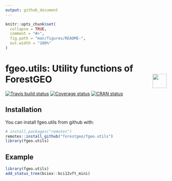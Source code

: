 ```yaml
---
output: github_document
---
```


<!-- README.md is generated from README.Rmd. Please edit that file -->

```r
knitr::opts_chunk$set(
  collapse = TRUE,
  comment = "#>",
  fig.path = "man/figures/README-",
  out.width = "100%"
)
```

# fgeo.utils: Utility functions of ForestGEO <img src="https://i.imgur.com/39pvr4n.png" align="right" height=44 />

[![Travis build status](https://travis-ci.org/forestgeo/fgeo.utils.svg?branch=master)](https://travis-ci.org/forestgeo/fgeo.utils)
[![Coverage status](https://coveralls.io/repos/github/forestgeo/fgeo.utils/badge.svg)](https://coveralls.io/r/forestgeo/fgeo.utils?branch=master)
[![CRAN status](http://www.r-pkg.org/badges/version/fgeo.utils)](https://cran.r-project.org/package=fgeo.utils)

## Installation

You can install fgeo.utils from github with:

```r
# install.packages("remotes")
remotes::install_github("forestgeo/fgeo.utils")
library(fgeo.utils)
```

## Example

```r
library(fgeo.utils)
add_status_tree(bciex::bci12vft_mini)
```
